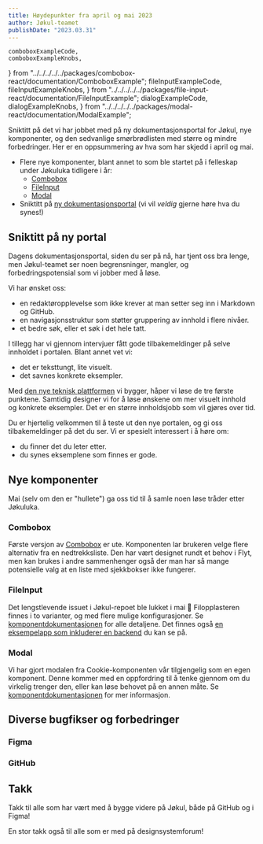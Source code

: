 ```yaml
---
title: Høydepunkter fra april og mai 2023
author: Jøkul-teamet
publishDate: "2023.03.31"
---
```


    comboboxExampleCode,
    comboboxExampleKnobs,
} from "../../../../../packages/combobox-react/documentation/ComboboxExample";
    fileInputExampleCode,
    fileInputExampleKnobs,
} from "../../../../../packages/file-input-react/documentation/FileInputExample";
    dialogExampleCode,
    dialogExampleKnobs,
} from "../../../../../packages/modal-react/documentation/ModalExample";

<Ingress>
    Sniktitt på det vi har jobbet med på ny dokumentasjonsportal for Jøkul, nye komponenter, og den sedvanlige
    smørbrødlisten med større og mindre forbedringer. Her er en oppsummering av hva som har skjedd i april og mai.
</Ingress>

-   Flere nye komponenter, blant annet to som ble startet på i felleskap under Jøkuluka tidligere i år:
    -   [Combobox](/komponenter/combobox)
    -   [FileInput](/komponenter/fileinput)
    -   [Modal](/komponenter/modal)
-   Sniktitt på [ny dokumentasjonsportal](https://portalen.distlosn-ds-jkl-preprod.aws.fremtind.no) (vi vil _veldig_ gjerne høre hva du synes!)

## Sniktitt på ny portal

Dagens dokumentasjonsportal, siden du ser på nå, har tjent oss bra lenge, men Jøkul-teamet ser noen begrensninger, mangler, og forbedringspotensial som vi jobber med å løse.

Vi har ønsket oss:

-   en redaktøropplevelse som ikke krever at man setter seg inn i Markdown og GitHub.
-   en navigasjonsstruktur som støtter gruppering av innhold i flere nivåer.
-   et bedre søk, eller et søk i det hele tatt.

I tillegg har vi gjennom intervjuer fått gode tilbakemeldinger på selve innholdet i portalen. Blant annet vet vi:

-   det er teksttungt, lite visuelt.
-   det savnes konkrete eksempler.

Med [den nye teknisk plattformen](https://portalen.distlosn-ds-jkl-preprod.aws.fremtind.no) vi bygger, håper vi løse de tre første punktene. Samtidig designer vi for å løse ønskene om mer visuelt innhold og konkrete eksempler. Det er en større innholdsjobb som vil gjøres over tid.

Du er hjertelig velkommen til å teste ut den nye portalen, og gi oss tilbakemeldinger på det du ser. Vi er spesielt interessert i å høre om:

-   du finner det du leter etter.
-   du synes eksemplene som finnes er gode.

## Nye komponenter

Mai (selv om den er "hullete") ga oss tid til å samle noen løse tråder etter Jøkuluka.

### Combobox

<ComponentExample
    component={ComboboxExample}
    codeExample={comboboxExampleCode}
    knobs={comboboxExampleKnobs}
    title="Combobox"
/>

Første versjon av [Combobox](/komponenter/combobox) er ute. Komponenten lar brukeren velge flere alternativ fra en nedtrekksliste. Den har vært designet rundt et behov i Flyt, men kan brukes i andre sammenhenger også der man har så mange potensielle valg at en liste med sjekkbokser ikke fungerer.

### FileInput

<ComponentExample
    component={FileInputExample}
    codeExample={fileInputExampleCode}
    knobs={fileInputExampleKnobs}
    title="FileInput"
/>

Det lengstlevende issuet i Jøkul-repoet ble lukket i mai 🥳 Filopplasteren finnes i to varianter, og med flere mulige konfigurasjoner. Se [komponentdokumentasjonen](/komponenter/fileinput) for alle detaljene. Det finnes også [en eksempelapp som inkluderer en backend](https://github.com/fremtind/jkl-file-input-demo) du kan se på.

### Modal

<ComponentExample
    component={ModalExample}
    codeExample={dialogExampleCode}
    knobs={dialogExampleKnobs}
    title="Modal"
    noDensity
/>

Vi har gjort modalen fra Cookie-komponenten vår tilgjengelig som en egen komponent. Denne kommer med en oppfordring til å tenke gjennom om du virkelig trenger den, eller kan løse behovet på en annen måte. Se [komponentdokumentasjonen](/komponenter/modal) for mer informasjon.

## Diverse bugfikser og forbedringer

### Figma

### GitHub

## Takk

Takk til alle som har vært med å bygge videre på Jøkul, både på GitHub og i Figma!

En stor takk også til alle som er med på designsystemforum!
